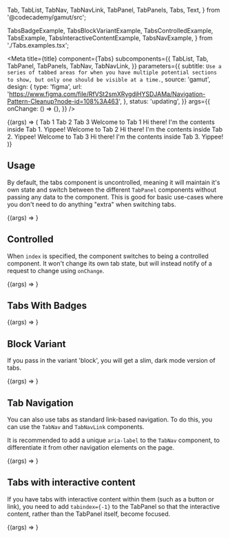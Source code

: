   Tab,
  TabList,
  TabNav,
  TabNavLink,
  TabPanel,
  TabPanels,
  Tabs,
  Text,
} from '@codecademy/gamut/src';

  TabsBadgeExample,
  TabsBlockVariantExample,
  TabsControlledExample,
  TabsExample,
  TabsInteractiveContentExample,
  TabsNavExample,
} from './Tabs.examples.tsx';

<Meta
  title={title}
  component={Tabs}
  subcomponents={{
    TabList,
    Tab,
    TabPanel,
    TabPanels,
    TabNav,
    TabNavLink,
  }}
  parameters={{
    subtitle: `Use a series of tabbed areas for when you have multiple potential sections
to show, but only one should be visible at a time.`,
    source: 'gamut',
    design: {
      type: 'figma',
      url:
        'https://www.figma.com/file/RfVSt2smXRygdjHYSDJAMa/Navigation-Pattern-Cleanup?node-id=108%3A463',
    },
    status: 'updating',
  }}
  args={{
    onChange: () => {},
  }}
/>

<Canvas>
  <Story name="Tabs">
    {(args) => (
      <Tabs {...args}>
        <TabList>
          <Tab>Tab 1</Tab>
          <Tab>Tab 2</Tab>
          <Tab>Tab 3</Tab>
        </TabList>
        <TabPanels>
          <TabPanel>
            <Text as="h2">Welcome to Tab 1</Text>
            <Text>Hi there! I&apos;m the contents inside Tab 1. Yippee!</Text>
          </TabPanel>
          <TabPanel>
            <Text as="h2">Welcome to Tab 2</Text>
            <Text>Hi there! I&apos;m the contents inside Tab 2. Yippee!</Text>
          </TabPanel>
          <TabPanel>
            <Text as="h2">Welcome to Tab 3</Text>
            <Text>Hi there! I&apos;m the contents inside Tab 3. Yippee!</Text>
          </TabPanel>
        </TabPanels>
      </Tabs>
    )}
  </Story>
</Canvas>

<PropsTable story="Tabs" />

## Usage

By default, the tabs component is uncontrolled, meaning it will maintain it's own state and switch between the different `TabPanel` components without passing any data to the component. This is good for basic use-cases where you don't need to do anything "extra" when switching tabs.

<Canvas>
  <Story name="Uncontrolled">{(args) => <TabsExample {...args} />}</Story>
</Canvas>

## Controlled

When `index` is specified, the component switches to
being a controlled component. It won't change its own tab state, but will
instead notify of a request to change using `onChange`.

<Canvas>
  <Story name="Controlled">
    {(args) => <TabsControlledExample {...args} />}
  </Story>
</Canvas>

## Tabs With Badges

<Canvas>
  <Story name="Tabs With Badges">
    {(args) => <TabsBadgeExample {...args} />}
  </Story>
</Canvas>

## Block Variant

If you pass in the variant 'block', you will get a slim, dark mode version of tabs.

<Canvas>
  <Story name="Block Variant">
    {(args) => <TabsBlockVariantExample {...args} />}
  </Story>
</Canvas>

## Tab Navigation

You can also use tabs as standard link-based navigation. To do this, you can use the `TabNav` and `TabNavLink` components.

It is recommended to add a unique `aria-label` to the `TabNav` component, to differentiate it from other navigation elements on the page.

<Canvas>
  <Story name="Tab Navigation">{(args) => <TabsNavExample {...args} />}</Story>
</Canvas>

## Tabs with interactive content

If you have tabs with interactive content within them (such as a button or link), you need to add `tabindex={-1}` to the TabPanel so that the interactive content, rather than the TabPanel itself, become focused.

<Canvas>
  <Story name="Tabs Interactive">
    {(args) => <TabsInteractiveContentExample {...args} />}
  </Story>
</Canvas>
